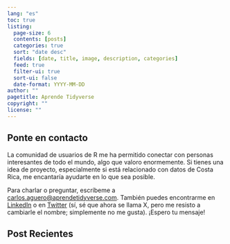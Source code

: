 ```yaml
---
lang: "es"
toc: true
listing:
  page-size: 6
  contents: [posts]
  categories: true
  sort: "date desc"
  fields: [date, title, image, description, categories]
  feed: true
  filter-ui: true
  sort-ui: false
  date-format: YYYY-MM-DD
author: ""
pagetitle: Aprende Tidyverse
copyright: ""
license: ""
---
```




## Ponte en contacto

La comunidad de usuarios de R me ha permitido conectar con personas interesantes de todo el mundo, algo que valoro enormemente. Si tienes una idea de proyecto, especialmente si está relacionado con datos de Costa Rica, me encantaría ayudarte en lo que sea posible. 


Para charlar o preguntar, escríbeme a <a href="mailto:carlos.aguero@aprendetidyverse.com">carlos.aguero@aprendetidyverse.com</a>. También puedes encontrarme en [LinkedIn](https://www.linkedin.com/in/carlos-aguero-cr) o en [Twitter](https://twitter.com/dev_aguero) (sí, sé que ahora se llama X, pero me resisto a cambiarle el nombre; simplemente no me gusta). ¡Espero tu mensaje!

## Post Recientes
